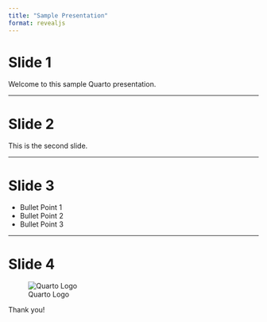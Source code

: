 ```yaml
---
title: "Sample Presentation"
format: revealjs
---
```


# Slide 1

Welcome to this sample Quarto presentation.

---

# Slide 2

This is the second slide.

---

# Slide 3

- Bullet Point 1
- Bullet Point 2
- Bullet Point 3

---

# Slide 4

![Quarto Logo](https://quarto.org/images/logo.png)

Thank you!
